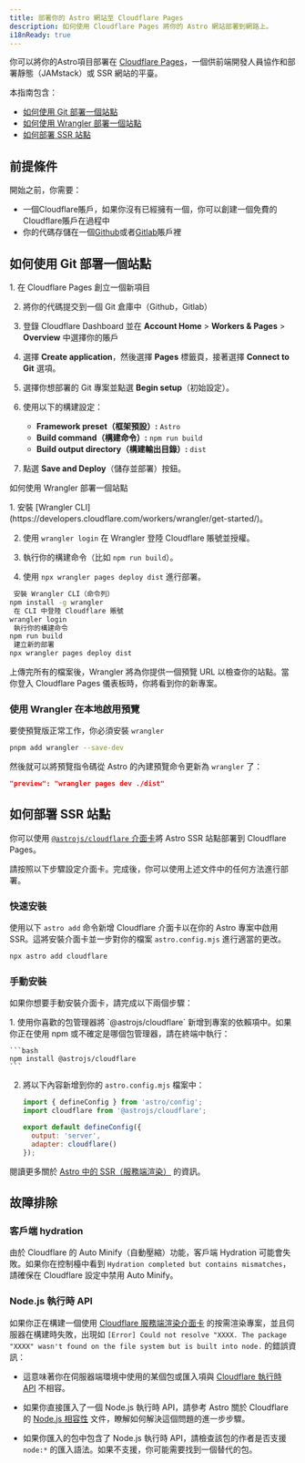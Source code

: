```yaml
---
title: 部署你的 Astro 網站至 Cloudflare Pages
description: 如何使用 Cloudflare Pages 將你的 Astro 網站部署到網路上。
i18nReady: true
---
```


你可以將你的Astro項目部署在 [Cloudflare Pages](https://pages.cloudflare.com/)，一個供前端開發人員協作和部署靜態（JAMstack）或 SSR 網站的平臺。

本指南包含：

- [如何使用 Git 部署一個站點](#如何使用-Git-部署一個站點)
- [如何使用 Wrangler 部署一個站點](#如何使用-Wrangler-部署一個站點)
- [如何部署 SSR 站點](#如何部署-SSR-站點)

## 前提條件

開始之前，你需要：

- 一個Cloudflare賬戶，如果你沒有已經擁有一個，你可以創建一個免費的Cloudflare賬戶在過程中
- 你的代碼存儲在一個[Github](https://github.com/)或者[Gitlab](https://about.gitlab.com/)賬戶裡

## 如何使用 Git 部署一個站點

<Steps>
1. 在 Cloudflare Pages 創立一個新項目

2. 將你的代碼提交到一個 Git 倉庫中（Github，Gitlab）

3. 登錄 Cloudflare Dashboard 並在 **Account Home** > **Workers & Pages** > **Overview** 中選擇你的賬戶

4. 選擇 **Create application**，然後選擇 **Pages** 標籤頁，接著選擇 **Connect to Git** 選項。

5. 選擇你想部署的 Git 專案並點選 **Begin setup**（初始設定）。

6. 使用以下的構建設定：

    - **Framework preset（框架預設）:** `Astro`
    - **Build command（構建命令）:** `npm run build`
    - **Build output directory（構建輸出目錄）:** `dist`

7. 點選 **Save and Deploy**（儲存並部署）按鈕。
</Steps>

 如何使用 Wrangler 部署一個站點

<Steps>
1. 安裝 [Wrangler CLI](https://developers.cloudflare.com/workers/wrangler/get-started/)。

2. 使用 `wrangler login` 在 Wrangler 登陸 Cloudflare 賬號並授權。

3. 執行你的構建命令（比如 `npm run build`）。

4. 使用 `npx wrangler pages deploy dist` 進行部署。
</Steps>

```bash
 安裝 Wrangler CLI（命令列）
npm install -g wrangler
 在 CLI 中登陸 Cloudflare 賬號
wrangler login
 執行你的構建命令
npm run build
 建立新的部署
npx wrangler pages deploy dist
```

上傳完所有的檔案後，Wrangler 將為你提供一個預覽 URL 以檢查你的站點。當你登入 Cloudflare Pages 儀表板時，你將看到你的新專案。

### 使用 Wrangler 在本地啟用預覽

要使預覽版正常工作，你必須安裝 `wrangler`

```bash
pnpm add wrangler --save-dev
```

然後就可以將預覽指令碼從 Astro 的內建預覽命令更新為 `wrangler` 了：

```json title="package.json"
"preview": "wrangler pages dev ./dist"
```

## 如何部署 SSR 站點

你可以使用 [`@astrojs/cloudflare` 介面卡](/zh-tw/guides/integrations-guide/cloudflare/)將 Astro SSR 站點部署到 Cloudflare Pages。

請按照以下步驟設定介面卡。完成後，你可以使用上述文件中的任何方法進行部署。

### 快速安裝

使用以下 `astro add` 命令新增 Cloudflare 介面卡以在你的 Astro 專案中啟用 SSR。這將安裝介面卡並一步對你的檔案 `astro.config.mjs` 進行適當的更改。

```bash
npx astro add cloudflare
```

### 手動安裝

如果你想要手動安裝介面卡，請完成以下兩個步驟：

<Steps>
1. 使用你喜歡的包管理器將 `@astrojs/cloudflare` 新增到專案的依賴項中。如果你正在使用 npm 或不確定是哪個包管理器，請在終端中執行：

    ```bash
    npm install @astrojs/cloudflare
    ```

2. 將以下內容新增到你的 `astro.config.mjs` 檔案中：

    ```js title="astro.config.mjs" ins={2, 5-6}
    import { defineConfig } from 'astro/config';
    import cloudflare from '@astrojs/cloudflare';

    export default defineConfig({
      output: 'server',
      adapter: cloudflare()
    });
    ```
</Steps>

<ReadMore>閱讀更多關於 [Astro 中的 SSR（服務端渲染）](/zh-tw/guides/server-side-rendering/) 的資訊。</ReadMore>

## 故障排除

### 客戶端 hydration

由於 Cloudflare 的 Auto Minify（自動壓縮）功能，客戶端 Hydration 可能會失敗。如果你在控制檯中看到 `Hydration completed but contains mismatches`，請確保在 Cloudflare 設定中禁用 Auto Minify。

### Node.js 執行時 API

如果你正在構建一個使用 [Cloudflare 服務端渲染介面卡](/zh-cn/guides/integrations-guide/cloudflare/) 的按需渲染專案，並且伺服器在構建時失敗，出現如 `[Error] Could not resolve "XXXX. The package "XXXX" wasn't found on the file system but is built into node.` 的錯誤資訊：

- 這意味著你在伺服器端環境中使用的某個包或匯入項與 [Cloudflare 執行時 API](https://developers.cloudflare.com/workers/runtime-apis/nodejs/) 不相容。

- 如果你直接匯入了一個 Node.js 執行時 API，請參考 Astro 關於 Cloudflare 的 [Node.js 相容性](/zh-cn/guides/integrations-guide/cloudflare/#nodejs-相容性) 文件，瞭解如何解決這個問題的進一步步驟。

- 如果你匯入的包中包含了 Node.js 執行時 API，請檢查該包的作者是否支援 `node:*` 的匯入語法。如果不支援，你可能需要找到一個替代的包。
